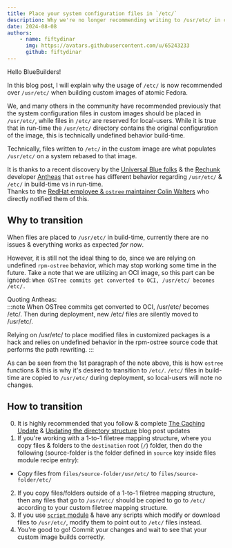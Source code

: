 ```yaml
---
title: Place your system configuration files in `/etc/` 
description: Why we're no longer recommending writing to /usr/etc/ in custom images of atomic Fedora
date: 2024-08-08
authors:
    - name: fiftydinar
      img: https://avatars.githubusercontent.com/u/65243233
      github: fiftydinar
---
```


Hello BlueBuilders!

In this blog post, I will explain why the usage of `/etc/` is now recommended over `/usr/etc/` when building custom images of atomic Fedora.

We, and many others in the community have recommended previously that the system configuration files in custom images should be placed in `/usr/etc/`, while files in `/etc/` are reserved for local-users. While it is true that in run-time the `/usr/etc/` directory contains the original configuration of the image, this is technically undefined behavior build-time.

Technically, files written to `/etc/` in the custom image are what populates `/usr/etc/` on a system rebased to that image. 

It is thanks to a recent discovery by the [Universal Blue folks](https://github.com/ublue-os) & the [Rechunk](https://github.com/hhd-dev/rechunk) developer [Antheas](https://github.com/antheas) that `ostree` has different behavior regarding `/usr/etc/` & `/etc/` in build-time vs in run-time.  
Thanks to the [RedHat employee & `ostree` maintainer Colin Walters](https://github.com/cgwalters) who directly notified them of this.

## Why to transition
When files are placed to `/usr/etc/` in build-time, currently there are no issues & everything works as expected *for now*. 

However, it is still not the ideal thing to do, since we are relying on undefined `rpm-ostree` behavior, which may stop working some time in the future.
Take a note that we are utilizing an OCI image, so this part can be ignored: `When OSTree commits get converted to OCI, /usr/etc/ becomes /etc/.`

Quoting Antheas:  
:::note
When OSTree commits get converted to OCI, /usr/etc/ becomes /etc/.
Then during deployment, new /etc/ files are silently moved to /usr/etc/.

Relying on /usr/etc/ to place modified files in customized packages is a hack
and relies on undefined behavior in the rpm-ostree source code that performs
the path rewriting.
:::

As can be seen from the 1st paragraph of the note above, this is how `ostree` functions & this is why it's desired to transition to `/etc/`.
`/etc/` files in build-time are copied to `/usr/etc/` during deployment, so local-users will note no changes.

## How to transition

0. It is highly recommended that you follow & complete [The Caching Update](https://blue-build.org/blog/caching-update/) & [Updating the directory structure](https://blue-build.org/blog/config-files/) blog post updates
1. If you're working with a 1-to-1 filetree mapping structure, where you copy files & folders to the `destination` root (`/`) folder, then do the following (source-folder is the folder defined in `source` key inside files module recipe entry):
  - Copy files from `files/source-folder/usr/etc/` to `files/source-folder/etc/`
2. If you copy files/folders outside of a 1-to-1 filetree mapping structure, then any files that go to `/usr/etc/` should be copied to go to `/etc/` according to your custom filetree mapping structure.
3. If you use [`script` module](https://blue-build.org/reference/modules/script/) & have any scripts which modify or download files to `/usr/etc/`, modify them to point out to `/etc/` files instead.
4. You're good to go! Commit your changes and wait to see that your custom image builds correctly.
